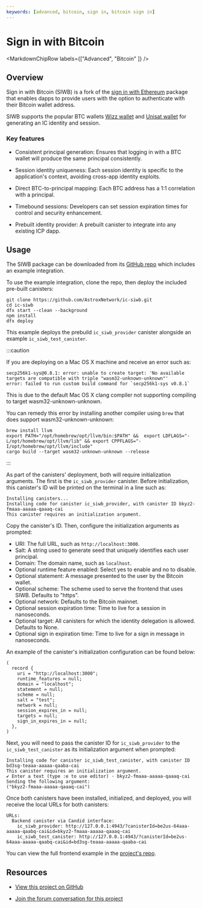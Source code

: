 ```yaml
---
keywords: [advanced, bitcoin, sign in, bitcoin sign in]
---
```



# Sign in with Bitcoin

<MarkdownChipRow labels={["Advanced", "Bitcoin" ]} />

## Overview

Sign in with Bitcoin (SIWB) is a fork of the [sign in with Ethereum](siwe.mdx) package that enables dapps to provide users with the option to authenticate with their Bitcoin wallet address.

SIWB supports the popular BTC wallets [Wizz wallet](https://wizzwallet.io/) and [Unisat wallet](https://unisat.io/) for generating an IC identity and session.

### Key features

- Consistent principal generation: Ensures that logging in with a BTC wallet will produce the same principal consistently.

- Session identity uniqueness: Each session identity is specific to the application's context, avoiding cross-app identity exploits.

- Direct BTC-to-principal mapping: Each BTC address has a 1:1 correlation with a principal.

- Timebound sessions: Developers can set session expiration times for control and security enhancement.

- Prebuilt identity provider: A prebuilt canister to integrate into any existing ICP dapp.

## Usage

The SIWB package can be downloaded from its [GitHub repo](https://github.com/AstroxNetwork/ic-siwb.git) which includes an example integration.

To use the example integration, clone the repo, then deploy the included pre-built canisters:

```
git clone https://github.com/AstroxNetwork/ic-siwb.git
cd ic-siwb
dfx start --clean --background
npm install
dfx deploy
```

This example deploys the prebuild `ic_siwb_provider` canister alongside an example `ic_siwb_test_canister`.

:::caution

If you are deploying on a Mac OS X machine and receive an error such as:

```
secp256k1-sys@0.8.1: error: unable to create target: 'No available targets are compatible with triple "wasm32-unknown-unknown"'
error: failed to run custom build command for `secp256k1-sys v0.8.1`
```

This is due to the default Mac OS X clang compiler not supporting compiling to target wasm32-unknown-unknown.

You can remedy this error by installing another compiler using `brew` that does support wasm32-unknown-unknown:

```
brew install llvm
export PATH="/opt/homebrew/opt/llvm/bin:$PATH" &&  export LDFLAGS="-L/opt/homebrew/opt/llvm/lib" && export CPPFLAGS="-I/opt/homebrew/opt/llvm/include"
cargo build --target wasm32-unknown-unknown --release
```
:::


As part of the canisters' deployment, both will require initialization arguments. The first is the `ic_siwb_provider` canister. Before initialization, this canister's ID will be printed on the terminal in a line such as:

```
Installing canisters...
Installing code for canister ic_siwb_provider, with canister ID bkyz2-fmaaa-aaaaa-qaaaq-cai
This canister requires an initialization argument.
```

Copy the canister's ID. Then, configure the initialization arguments as prompted:

- URI: The full URL, such as `http://localhost:3000`.
- Salt: A string used to generate seed that uniquely identifies each user principal.
- Domain: The domain name, such as `localhost`.
- Optional runtime feature enabled: Select yes to enable and no to disable.
- Optional statement: A message presented to the user by the Bitcoin wallet.
- Optional scheme: The scheme used to serve the frontend that uses SIWB. Defaults to "https".
- Optional network: Defaults to the Bitcoin mainnet. 
- Optional session expiration time: Time to live for a session in nanoseconds.
- Optional target: All canisters for which the identity delegation is allowed. Defaults to None.
- Optional sign in expiration time: Time to live for a sign in message in nanoseconds.

An example of the canister's initialization configuration can be found below:

```
(
  record {
    uri = "http://localhost:3000";
    runtime_features = null;
    domain = "localhost";
    statement = null;
    scheme = null;
    salt = "test";
    network = null;
    session_expires_in = null;
    targets = null;
    sign_in_expires_in = null;
  },
)
```

Next, you will need to pass the canister ID for `ic_siwb_provider` to the `ic_siwb_test_canister` as its initialization argument when prompted:

```
Installing code for canister ic_siwb_test_canister, with canister ID bd3sg-teaaa-aaaaa-qaaba-cai
This canister requires an initialization argument.
✔ Enter a text (type :e to use editor) · bkyz2-fmaaa-aaaaa-qaaaq-cai
Sending the following argument:
("bkyz2-fmaaa-aaaaa-qaaaq-cai")
```

Once both canisters have been installed, initialized, and deployed, you will receive the local URLs for both canisters:

```
URLs:
  Backend canister via Candid interface:
    ic_siwb_provider: http://127.0.0.1:4943/?canisterId=be2us-64aaa-aaaaa-qaabq-cai&id=bkyz2-fmaaa-aaaaa-qaaaq-cai
    ic_siwb_test_canister: http://127.0.0.1:4943/?canisterId=be2us-64aaa-aaaaa-qaabq-cai&id=bd3sg-teaaa-aaaaa-qaaba-cai
```

You can view the full frontend example in the [project's repo](https://github.com/AstroxNetwork/ic-siwb/tree/main/examples/frontend).

## Resources

- [View this project on GitHub](https://github.com/AstroxNetwork/ic-siwb/tree/main)

- [Join the forum conversation for this project](https://forum.dfinity.org/t/sign-in-with-bitcoin-on-icp/32734)